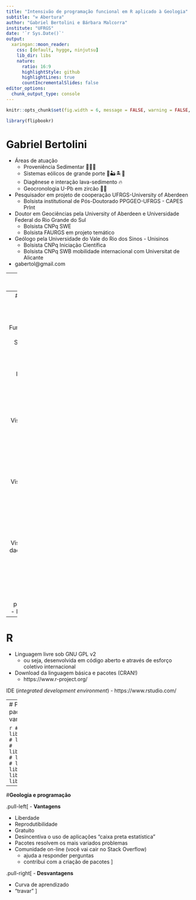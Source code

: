 ```yaml
---
title: "Intensivão de programação funcional em R aplicado à Geologia"
subtitle: "⚒ Abertura"
author: "Gabriel Bertolini e Bárbara Malcorra"
institute: "UFRGS"
date: '`r Sys.Date()`'
output:
  xaringan::moon_reader:
    css: [default, hygge, ninjutsu]
    lib_dir: libs
    nature:
      ratio: 16:9
      highlightStyle: github
      highlightLines: true
      countIncrementalSlides: false
editor_options: 
  chunk_output_type: console
---
```


```r
knitr::opts_chunk$set(fig.width = 6, message = FALSE, warning = FALSE, comment = "", cache = F)

library(flipbookr)
```

# <b>Gabriel Bertolini</b>

- Áreas de atuação
  - Proveniência Sedimentar 💨💨💨
  - Sistemas eólicos de grande porte 🐪🏜🏝🐫
  - Diagênese e interação lava-sedimento 🔥
  - Geocronologia U-Pb em zircão 💠💎
- Pesquisador em projeto de cooperação UFRGS-University of Aberdeen
  - Bolsista institutional de Pós-Doutorado PPGGEO-UFRGS - CAPES PrInt
- Doutor em Geociências pela University of Aberdeen e Universidade Federal do Rio Grande do Sul
  - Bolsista CNPq SWE
  - Bolsista FAURGS em projeto temático
- Geólogo pela Universidade do Vale do Rio dos Sinos - Unisinos
  - Bolsista CNPq Iniciação Científica
  - Bolsista CNPq SWB mobilidade internacional com Universitat de Alicante


- gabertol@gmail.com

---
# <b>Bárbara Malcorra</b>

- Áreas de atuação
  - Neurolinguística
  - Assessoria linguística
  - Assessoria estatística e acadêmica
- Doutoranda em Linguística pela Pontifícia Universidade Católica do Rio Grande do Sul - PUCRS
- Mestre em Linguística pela PUCRS
  - Bolsista CNPq
- Licenciada em Letras pela Universidade do Vale do Rio dos Sinos - Unisinos
  - Bolsista FAGERS Iniciação Científica


- barbaraluz.malcorra@gmail.com

---
# Estrutura do curso

.pull-left[
- <b>Aula 1</b>
  - Funcionalidades (Rstudio)
  - Sintaxe básica

- <b>Aula 2</b>
  - Programação funcional
  - Introdução ao Tidyverse
  - Exercício ciência de dados I

- <b>Aula 3</b>
  - Visualização de dados com ggplot2
  - Exercício ciência de dados II
]

.pull-right[
- <b>Aula 4</b>
  - Visualização de dados com tidypaleo e ggtern
  - Exercício ciência de dados III
  
- <b>Aula 5</b>
  - Visualização de dados espaciais SF e TMAP
  - Exercício ciência de dados IV
  
- <b>Aula 6</b>
  - Dúvidas, pacotes extras
  - Fechamento
]

---
# <b>R</b>

- Linguagem livre sob GNU GPL v2
  - ou seja, desenvolvida em código aberto e através de esforço coletivo internacional

- Download da linguagem básica e pacotes (CRAN!)
  - https://www.r-project.org/

IDE (<i>integrated development environment</i>)
  - https://www.rstudio.com/

---
# Principais pacotes que vamos utilizar

```r
# library(tidyverse)
# library(ggtern)
# library(tidypaleo)
# library(mapview)
# library(sf)
# library(geobr)
# library(readxl)
# library(ggpubr)
```

---
#<b>Geologia e programação</b>

.pull-left[
- <b>Vantagens</b>

  - Liberdade
  - Reprodutibilidade
  - Gratuito
  - Desincentiva o uso de aplicações "caixa preta estatística"
  - Pacotes resolvem os mais variados problemas
  - Comunidade on-line (você vai cair no Stack Overflow)
    - ajuda a responder perguntas
    - contribui com a criação de pacotes
]

.pull-right[
- <b>Desvantagens</b>

  - Curva de aprendizado
  - "travar"
]
